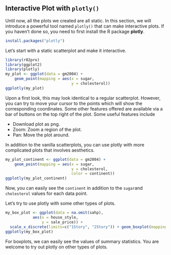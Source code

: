 ## Interactive Plot with `plotly()` {#plotly}

Until now, all the plots we created are all static. In this section, we will introduce a powerful tool named `plotly()` that can make interactive plots. If you haven't done so, you need to first install the R package **plotly**. 

```r
install.packages("plotly")
```

Let's start with a static scatterplot and make it interactive. 

```r
library(r02pro)
library(ggplot2)
library(plotly)
my_plot <- ggplot(data = gm2004) + 
    geom_point(mapping = aes(x = sugar, 
                             y = cholesterol))
ggplotly(my_plot)                           
```

Upon a first look, this may look identical to a regular scatterplot. However, you can try to move your cursor to the points which will show the corresponding coordinates. Some other features offered are available via a bar of buttons on the top right of the plot. Some useful features include 

- Download plot as png. 
- Zoom: Zoom a region of the plot.
- Pan: Move the plot around. 


In addition to the vanilla scatterplots, you can use plotly with more complicated plots that involves aesthetics. 

```r
my_plot_continent <- ggplot(data = gm2004) + 
    geom_point(mapping = aes(x = sugar, 
                             y = cholesterol,
                             color = continent))
ggplotly(my_plot_continent)   
```

Now, you can easily see the `continent` in addition to the `sugar`and `cholesterol` values for each data point. 

Let's try to use plotly with some other types of plots. 

```r
my_box_plot <- ggplot(data = na.omit(sahp), 
            aes(x = house_style, 
                y = sale_price)) +
  scale_x_discrete(limits=c("1Story", "2Story")) + geom_boxplot(mapping = aes(color = oa_qual > 5))
ggplotly(my_box_plot) 
```

For boxplots, we can easily see the values of summary statistics. You are welcome to try out plotly on other types of plots. 
